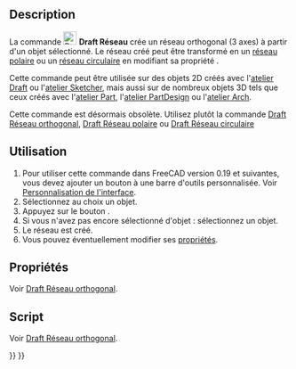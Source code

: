 <languages/>

{{Docnav/fr
|
|
|[[Draft_Workbench/fr|Atelier Draft]]
|IconL=
|IconR=
|IconC=Workbench_Draft.svg
}}

{{VeryImportantMessage|CETTE COMMANDE EST OBSOLETE<br>
Elle n'est plus disponible dans la {{VersionPlus/fr|0.21}}. Utilisez plutôt [[Draft_OrthoArray/fr|Draft Réseau orthogonal]], [[Draft_PolarArray/fr|Draft Réseau polaire]] ou [[Draft_CircularArray|Draft Réseau circulaire]].}}

{{GuiCommand/fr
|Name=Draft Array
|Name/fr=Draft Réseau
|Workbenches=[[Draft_Workbench/fr|Draft]], [[Arch_Workbench/fr|Arch]]
|SeeAlso=[[Draft_OrthoArray/fr|Draft Réseau orthogonal]], [[Draft_PolarArray/fr|Draft Réseau polaire]], [[Draft_CircularArray/fr|Draft Réseau circulaire]]
}}

==Description==

La commande [[Image:Draft_Array.svg|24px]] '''Draft Réseau''' crée un réseau orthogonal (3 axes) à partir d'un objet sélectionné. Le réseau créé peut être transformé en un [[Draft_PolarArray/fr|réseau polaire]] ou un [[Draft_CircularArray/fr|réseau circulaire]] en modifiant sa propriété {{PropertyData|Array Type}}.

Cette commande peut être utilisée sur des objets 2D créés avec l'[[Draft_Workbench/fr|atelier Draft]] ou l'[[Sketcher_Workbench/fr|atelier Sketcher]], mais aussi sur de nombreux objets 3D tels que ceux créés avec l'[[Part_Workbench/fr|atelier Part]], l'[[PartDesign_Workbench/fr|atelier PartDesign]] ou l'[[Arch_Workbench/fr|atelier Arch]].

Cette commande est désormais obsolète. Utilisez plutôt la commande [[Draft_OrthoArray/fr|Draft Réseau orthogonal]], [[Draft_PolarArray/fr|Draft Réseau polaire]] ou [[Draft_CircularArray/fr|Draft Réseau circulaire]]

<span id="Usage"></span>
==Utilisation==

# Pour utiliser cette commande dans FreeCAD version 0.19 et suivantes, vous devez ajouter un bouton à une barre d'outils personnalisée. Voir [[Interface_Customization/fr|Personnalisation de l'interface]].
# Sélectionnez au choix un objet.
# Appuyez sur le bouton {{Button|[[Image:Draft_Array.svg|16px]] [[Draft_Array/fr|Draft Réseau]]}}.
# Si vous n'avez pas encore sélectionné d'objet : sélectionnez un objet.
# Le réseau est créé.
# Vous pouvez éventuellement modifier ses [[Draft_OrthoArray/fr#Propri.C3.A9t.C3.A9s|propriétés]].

<span id="Properties"></span>
==Propriétés==

Voir [[Draft_OrthoArray/fr#Propri.C3.A9t.C3.A9s|Draft Réseau orthogonal]].

<span id="Scripting"></span>
==Script==

Voir [[Draft_OrthoArray/fr#Propri.C3.A9t.C3.A9s|Draft Réseau orthogonal]].


{{Docnav/fr
|
|
|[[Draft_Workbench/fr|Atelier Draft]]
|IconL=
|IconR=
|IconC=Workbench_Draft.svg
}}

{{Draft Tools navi{{#translation:}}}}
{{Userdocnavi{{#translation:}}}}